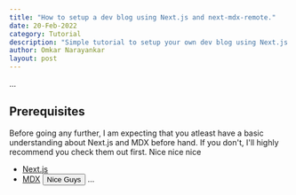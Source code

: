 ```yaml
---
title: "How to setup a dev blog using Next.js and next-mdx-remote."
date: 20-Feb-2022
category: Tutorial
description: "Simple tutorial to setup your own dev blog using Next.js and next-mdx-remote."
author: Omkar Narayankar
layout: post
---
```


...

## Prerequisites

Before going any further, I am expecting that you atleast have a basic understanding about Next.js and MDX before hand.
If you don't, I'll highly recommend you check them out first. Nice nice nice

- [Next.js](https://nextjs.org)
- [MDX](https://mdxjs.com)
  <button> Nice Guys</button>
  ...
